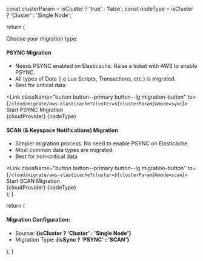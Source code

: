 
  const clusterParam = isCluster ? 'true' : 'false';
  const nodeType = isCluster ? 'Cluster' : 'Single Node';
  
  return (
    <div>
        <p>Choose your migration type:</p>
      <Tabs>
        <TabItem value="sync" label="PSYNC">
          <div className="migration-option">
          <div className="migration-content alert alert--info">
            <h4>PSYNC Migration</h4>
            <ul>
              <li>Needs PSYNC enabled on Elasticache. Raise a ticket with AWS to enable PSYNC.</li>
              <li>All types of Data (i.e Lua Scripts, Transactions, etc.) is migrated.</li>
              <li>Best for critical data</li>
            </ul>
          </div>
          <div className="migration-action">
            <Link
              className="button button--primary button--lg migration-button"
              to={`/cloud/migrate/aws-elasticache?cluster=${clusterParam}&mode=sync`}>
              Start PSYNC Migration
              <div className="migration-button-subtitle">
                {cloudProvider} {nodeType}
              </div>
            </Link>
          </div>
        </div>
      </TabItem>
      <TabItem value="scan" label="SCAN (& Keyspace Notifications)">
        <div className="migration-option">
          <div className="migration-content alert alert--info">
            <h4>SCAN (& Keyspace Notifications) Migration</h4>
            <ul>
              <li>Simpler migration process. No need to enable PSYNC on Elasticache.</li>
              <li>Most common data types are migrated.</li>
              <li>Best for non-critical data</li>
            </ul>
          </div>
          <div className="migration-action">
            <Link
              className="button button--primary button--lg migration-button"
              to={`/cloud/migrate/aws-elasticache?cluster=${clusterParam}&mode=scan`}>
              Start SCAN Migration
              <div className="migration-button-subtitle">
                {cloudProvider} {nodeType}
              </div>
            </Link>
          </div>
        </div>
      </TabItem>
    </Tabs>
    </div>
  );
} 

  return (
    <div className="alert alert--info">
      <h4>Migration Configuration:</h4>
      <ul>
        <li>Source: <b>{isCluster ? 'Cluster' : 'Single Node'}</b></li>
        <li>Migration Type: <b>{isSync ? 'PSYNC' : 'SCAN'}</b></li>
      </ul>
    </div>
  );
}
